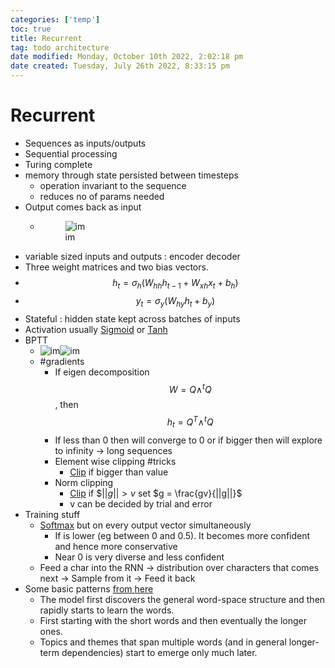 ```yaml
---
categories: ['temp']
toc: true
title: Recurrent
tag: todo architecture
date modified: Monday, October 10th 2022, 2:02:18 pm
date created: Tuesday, July 26th 2022, 8:33:15 pm
---
```


# Recurrent
- Sequences as inputs/outputs
- Sequential processing
- Turing complete
- memory through state persisted between timesteps
	- operation invariant to the sequence
	- reduces no of params needed
- Output comes back as input
	- ![im](images/Pasted%20image%2020220314132442.png)
- variable sized inputs and outputs : encoder decoder
- Three weight matrices and two bias vectors.
- $$h_t = \sigma_h(W_{hh}h_{t-1} + W_{xh}x_t + b_h)$$
- $$y_t = \sigma_y(W_{hy}h_t + b_y)$$
- Stateful : hidden state kept across batches of inputs
- Activation usually [Sigmoid](Sigmoid.qmd) or [Tanh](Tanh.qmd)
- BPTT
	- ![im](images/Pasted%20image%2020220306185944.png)![im](images/Pasted%20image%2020220306190603.png)
	- #gradients
		- If eigen decomposition $$W = Q\wedge^tQ$$, then $$h_t = Q^T\wedge^tQ$$
		- If less than 0 then will converge to 0 or if bigger then will explore to infinity -> long sequences
		- Element wise clipping #tricks
			- [Clip](CLIP.qmd) if bigger than value
		- Norm clipping
			- [Clip](CLIP.qmd) if $$||g|| >v$ set $g = \frac{gv}{||g||}$
			- v can be decided by trial and error
- Training stuff
	- [Softmax](Softmax.qmd) but on every output vector simultaneously
		- If [](Softmax.qmd#T%20is%20the%20Temperature) is lower (eg between 0 and 0.5). It becomes more confident and hence more conservative
		- Near 0 is very diverse and less confident
	- Feed a char into the RNN -> distribution over characters that comes next -> Sample from it -> Feed it back
- Some basic patterns [from here](http://karpathy.github.io/2015/05/21/rnn-effectiveness/)
	- The model first discovers the general word-space structure and then rapidly starts to learn the words.
	- First starting with the short words and then eventually the longer ones.
	- Topics and themes that span multiple words (and in general longer-term dependencies) start to emerge only much later.




